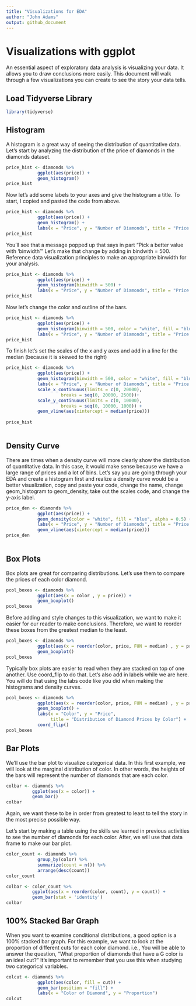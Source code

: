 ```yaml
---
title: "Visualizations for EDA"
author: "John Adams"
output: github_document
---
```


# Visualizations with ggplot

An essential aspect of exploratory data analysis is visualizing your data. It allows you to draw conclusions more easily. This document will walk through a few visualizations you can create to see the story your data tells. 

## Load Tidyverse Library
```r
library(tidyverse)
```

## Histogram

A histogram is a great way of seeing the distribution of quantitative data. Let's start by analyzing the distribution of the price of diamonds in the diamonds dataset.  

```r
price_hist <- diamonds %>%
            ggplot(aes(price)) +
            geom_histogram()
price_hist
```

Now let's add some labels to your axes and give the histogram a title. To start, I copied and pasted the code from above. 

```r
price_hist <- diamonds %>%
            ggplot(aes(price)) +
            geom_histogram() +
            labs(x = "Price", y = "Number of Diamonds", title = "Price of Diamonds")
price_hist
```

You'll see that a message popped up that says in part "Pick a better value with 'binwidth'" Let's make that change by adding in bindwith = 500. Reference data visualization principles to make an appropriate binwidth for your analysis. 

```r
price_hist <- diamonds %>%
            ggplot(aes(price)) +
            geom_histogram(binwidth = 500) +
            labs(x = "Price", y = "Number of Diamonds", title = "Price of Diamonds")
price_hist
```

Now let's change the color and outline of the bars. 

```r
price_hist <- diamonds %>%
            ggplot(aes(price)) +
            geom_histogram(binwidth = 500, color = "white", fill = "blue") +
            labs(x = "Price", y = "Number of Diamonds", title = "Price of Diamonds")
price_hist
```

To finish let's set the scales of the x and y axes and add in a line for the median (because it is skewed to the right)

```r
price_hist <- diamonds %>%
            ggplot(aes(price)) +
            geom_histogram(binwidth = 500, color = "white", fill = "blue") +
            labs(x = "Price", y = "Number of Diamonds", title = "Price of Diamonds") +
            scale_x_continuous(limits = c(0, 20000),
                     breaks = seq(0, 20000, 2500))+
            scale_y_continuous(limits = c(0, 10000),
                     breaks = seq(0, 10000, 1000)) +
            geom_vline(aes(xintercept = median(price)))
           
price_hist
            
```

## Density Curve

There are times when a density curve will more clearly show the distribution of quantitative data. In this case, it would make sense because we have a large range of prices and a lot of bins. Let's say you are going through your EDA and create a histogram first and realize a density curve would be a better visualization, copy and paste your code, change the name, change geom_histogram to geom_density, take out the scales code, and change the y-axis label.

```r
price_den <- diamonds %>%
            ggplot(aes(price)) +
            geom_density(color = "white", fill = "blue", alpha = 0.5) +
            labs(x = "Price", y = "Number of Diamonds", title = "Price of Diamonds") +
            geom_vline(aes(xintercept = median(price)))
price_den
            
```

## Box Plots

Box plots are great for comparing distributions. Let's use them to compare the prices of each color diamond. 

```r
pcol_boxes <- diamonds %>%
            ggplot(aes(x = color , y = price)) +
            geom_boxplot()
pcol_boxes
```

Before adding and style changes to this visualization, we want to make it easier for our reader to make conclusions. Therefore, we want to reorder these boxes from the greatest median to the least.

```r
pcol_boxes <- diamonds %>%
            ggplot(aes(x = reorder(color, price, FUN = median) , y = price)) +
            geom_boxplot()
pcol_boxes
```

Typically box plots are easier to read when they are stacked on top of one another. Use coord_flip to do that. Let's also add in labels while we are here. You will do that using the labs code like you did when making the histograms and density curves. 

```r
pcol_boxes <- diamonds %>%
            ggplot(aes(x = reorder(color, price, FUN = median) , y = price)) +
            geom_boxplot() +
            labs(x = "Color", y = "Price", 
                 title = "Distribution of Diamond Prices by Color") +
            coord_flip()
pcol_boxes
```

## Bar Plots 

We'll use the bar plot to visualize categorical data. In this first example, we will look at the marginal distribution of color. In other words, the heights of the bars will represent the number of diamonds that are each color. 

```r

colbar <- diamonds %>%
          ggplot(aes(x = color)) +
          geom_bar()
colbar
```

Again, we want these to be in order from greatest to least to tell the story in the most precise possible way. 

Let's start by making a table using the skills we learned in previous activities to see the number of diamonds for each color. After, we will use that data frame to make our bar plot. 

```r

color_count <- diamonds %>%
            group_by(color) %>%
            summarize(count = n()) %>%
            arrange(desc(count))
color_count

colbar <- color_count %>%
          ggplot(aes(x = reorder(color, count), y = count)) +
          geom_bar(stat = 'identity')
colbar
```

## 100% Stacked Bar Graph

When you want to examine conditional distributions, a good option is a 100% stacked bar graph. For this example, we want to look at the proportion of different cuts for each color diamond. i.e., You will be able to answer the question, "What proportion of diamonds that have a G color is an ideal cut?"
It's important to remember that you use this when studying two categorical variables.

```r
colcut <- diamonds %>%
            ggplot(aes(color, fill = cut)) +
            geom_bar(position = "fill") +
            labs(x = "Color of Diamond", y = "Proportion")
colcut
```
